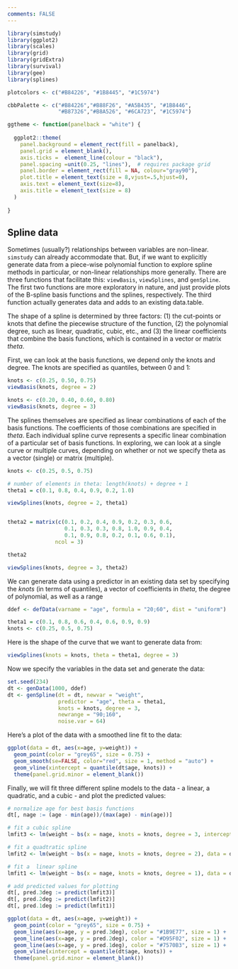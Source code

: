```yaml
---
comments: FALSE
---
```


```r
library(simstudy)
library(ggplot2)
library(scales)
library(grid)
library(gridExtra)
library(survival)
library(gee)
library(splines)

plotcolors <- c("#B84226", "#1B8445", "#1C5974")

cbbPalette <- c("#B84226","#B88F26", "#A5B435", "#1B8446",
                "#B87326","#B8A526", "#6CA723", "#1C5974") 

ggtheme <- function(panelback = "white") {
  
  ggplot2::theme(
    panel.background = element_rect(fill = panelback),
    panel.grid = element_blank(),
    axis.ticks =  element_line(colour = "black"),
    panel.spacing =unit(0.25, "lines"),  # requires package grid
    panel.border = element_rect(fill = NA, colour="gray90"), 
    plot.title = element_text(size = 8,vjust=.5,hjust=0),
    axis.text = element_text(size=8),
    axis.title = element_text(size = 8)
  )  
  
}
```
## Spline data  

Sometimes (usually?) relationships between variables are non-linear. `simstudy` can already accommodate that. But, if we want to explicitly generate data from a piece-wise polynomial function to explore spline methods in particular, or non-linear relationships more generally. There are three functions that facilitate this: `viewBasis`, `viewSplines`, and `genSpline`. The first two functions are more exploratory in nature, and just provide plots of the B-spline basis functions and the splines, respectively. The third function actually generates data and adds to an existing data.table.

The shape of a spline is determined by three factors: (1) the cut-points or knots that define the piecewise structure of the function, (2) the polynomial degree, such as linear, quadratic, cubic, etc., and (3) the linear coefficients that combine the basis functions, which is contained in a vector or matrix *theta*.

First, we can look at the basis functions, we depend only the knots and degree. The knots are specified as quantiles, between 0 and 1:

```r
knots <- c(0.25, 0.50, 0.75)
viewBasis(knots, degree = 2)

knots <- c(0.20, 0.40, 0.60, 0.80)
viewBasis(knots, degree = 3)

```

The splines themselves are specified as linear combinations of each of the basis functions. The coefficients of those combinations are specified in *theta*. Each individual spline curve represents a specific linear combination of a particular set of basis functions. In exploring, we can look at a single curve or multiple curves, depending on whether or not we specify theta as a vector (single) or matrix (multiple).

```r
knots <- c(0.25, 0.5, 0.75)

# number of elements in theta: length(knots) + degree + 1
theta1 = c(0.1, 0.8, 0.4, 0.9, 0.2, 1.0) 

viewSplines(knots, degree = 2, theta1)


theta2 = matrix(c(0.1, 0.2, 0.4, 0.9, 0.2, 0.3, 0.6, 
                  0.1, 0.3, 0.3, 0.8, 1.0, 0.9, 0.4, 
                  0.1, 0.9, 0.8, 0.2, 0.1, 0.6, 0.1),
               ncol = 3)

theta2

viewSplines(knots, degree = 3, theta2)
```

We can generate data using a predictor in an existing data set by specifying the *knots* (in terms of quantiles), a vector of coefficients in *theta*, the degree of polynomial, as well as a range 

```r
ddef <- defData(varname = "age", formula = "20;60", dist = "uniform")

theta1 = c(0.1, 0.8, 0.6, 0.4, 0.6, 0.9, 0.9)
knots <- c(0.25, 0.5, 0.75)
```

Here is the shape of the curve that we want to generate data from:

```r
viewSplines(knots = knots, theta = theta1, degree = 3)
```

Now we specify the variables in the data set and generate the data:

```r
set.seed(234)
dt <- genData(1000, ddef)
dt <- genSpline(dt = dt, newvar = "weight",
                predictor = "age", theta = theta1,
                knots = knots, degree = 3,
                newrange = "90;160",
                noise.var = 64)
```

Here's a plot of the data with a smoothed line fit to the data:

```r
ggplot(data = dt, aes(x=age, y=weight)) +
  geom_point(color = "grey65", size = 0.75) +
  geom_smooth(se=FALSE, color="red", size = 1, method = "auto") +
  geom_vline(xintercept = quantile(dt$age, knots)) +
  theme(panel.grid.minor = element_blank())
```

Finally, we will fit three different spline models to the data - a linear, a quadratic, and a cubic - and plot the predicted values:

```r

# normalize age for best basis functions
dt[, nage := (age - min(age))/(max(age) - min(age))] 

# fit a cubic spline
lmfit3 <- lm(weight ~ bs(x = nage, knots = knots, degree = 3, intercept = TRUE) - 1, data = dt)

# fit a quadtratic spline
lmfit2 <- lm(weight ~ bs(x = nage, knots = knots, degree = 2), data = dt)

# fit a  linear spline
lmfit1 <- lm(weight ~ bs(x = nage, knots = knots, degree = 1), data = dt)

# add predicted values for plotting
dt[, pred.3deg := predict(lmfit3)]
dt[, pred.2deg := predict(lmfit2)]
dt[, pred.1deg := predict(lmfit1)]

ggplot(data = dt, aes(x=age, y=weight)) +
  geom_point(color = "grey65", size = 0.75) +
  geom_line(aes(x=age, y = pred.3deg), color = "#1B9E77", size = 1) +
  geom_line(aes(x=age, y = pred.2deg), color = "#D95F02", size = 1) +
  geom_line(aes(x=age, y = pred.1deg), color = "#7570B3", size = 1) +
  geom_vline(xintercept = quantile(dt$age, knots)) +
  theme(panel.grid.minor = element_blank())
```

